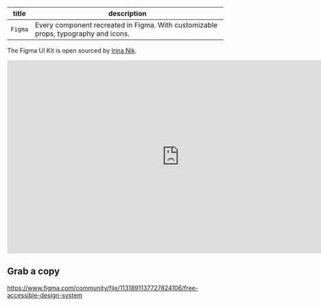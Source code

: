 | **title** | **description**                                                                    |
| --------- | ---------------------------------------------------------------------------------- |
| `Figma`   | Every component recreated in Figma. With customizable props, typography and icons. |

The Figma UI Kit is open sourced by [Irina Nik](www.youtube.com/@irina_nik).

<iframe
  style="border: 1px solid rgba(0, 0, 0, 0.1);"
  width="800"
  height="450"
  src="https://embed.figma.com/design/yVLJLnreOFixR5EbOIt2zH/Design-System?node-id=2402-4625&embed-host=share"
  allowfullscreen
></iframe>

## Grab a copy

https://www.figma.com/community/file/1131891137727824106/free-accessible-design-system

